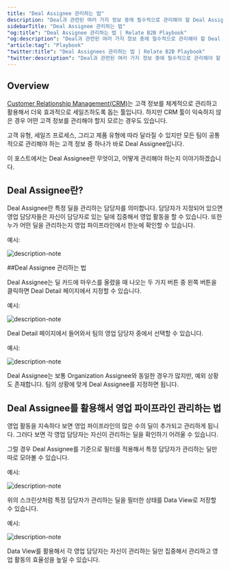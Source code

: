 ```yaml
---
title: "Deal Assignee 관리하는 법"
description: "Deal과 관련된 여러 가지 정보 중에 필수적으로 관리해야 할 Deal Assignee란 무엇인지, 어떻게 관리해야 하는지 설명합니다."
sidebarTitle: "Deal Assignee 관리하는 법"
"og:title": "Deal Assignee 관리하는 법 | Relate B2B Playbook"
"og:description": "Deal과 관련된 여러 가지 정보 중에 필수적으로 관리해야 할 Deal Assignee란 무엇인지, 어떻게 관리해야 하는지 설명합니다."
"article:tag": "Playbook"
"twitter:title": "Deal Assignees 관리하는 법 | Relate B2B Playbook"
"twitter:description": "Deal과 관련된 여러 가지 정보 중에 필수적으로 관리해야 할 Deal Assignee란 무엇인지, 어떻게 관리해야 하는지 설명합니다."
---
```


## Overview

[Customer Relationship Management(CRM)](https://www.relate.kr/blog/what-is-crm/)는 고객 정보를 체계적으로 관리하고 활용해서 더욱 효과적으로 세일즈하도록 돕는 툴입니다. 하지만 CRM 툴이 익숙하지 않은 경우 어떤 고객 정보를 관리해야 할지 모르는 경우도 있습니다. 

고객 유형, 세일즈 프로세스, 그리고 제품 유형에 따라 달라질 수 있지만 모든 팀이 공통적으로 관리해야 하는 고객 정보 중 하나가 바로 Deal Assignee입니다. 

이 포스트에서는 Deal Assignee란 무엇이고, 어떻게 관리해야 하는지 이야기하겠습니다. 


## Deal Assignee란?

Deal Assignee란 특정 딜을 관리하는 담당자를 의미합니다. 담당자가 지정되어 있으면 영업 담당자들은 자신이 담당자로 있는 딜에 집중해서 영업 활동을 할 수 있습니다. 또한 누가 어떤 딜을 관리하는지 영업 파이프라인에서 한눈에 확인할 수 있습니다. 

예시:

![description-note](/docs/images/playbook/deal-assignee.png)

##Deal Assignee 관리하는 법

Deal Assignee는 딜 카드에 마우스를 올렸을 때 나오는 두 가지 버튼 중 왼쪽 버튼을 클릭하면 Deal Detail 페이지에서 지정할 수 있습니다.

예시:

![description-note](/docs/images/playbook/open-deal-detail-button.png)

Deal Detail 페이지에서 들어와서 팀의 영업 담당자 중에서 선택할 수 있습니다.

예시:

![description-note](/docs/images/playbook/deal-assignee-select.png)

Deal Assignee는 보통 Organization Assignee와 동일한 경우가 많지만, 예외 상황도 존재합니다. 팀의 상황에 맞게 Deal Assignee를 지정하면 됩니다. 

## Deal Assignee를 활용해서 영업 파이프라인 관리하는 법

영업 활동을 지속하다 보면 영업 파이프라인의 많은 수의 딜이 추가되고 관리하게 됩니다. 그러다 보면 각 영업 담당자는 자신이 관리하는 딜을 확인하기 어려울 수 있습니다. 

그럴 경우 Deal Assignee를 기준으로 필터를 적용해서 특정 담당자가 관리하는 딜만 따로 모아볼 수 있습니다. 

예시:

![description-note](/docs/images/playbook/pipeline-deal-assignee-dataview.png)

위의 스크린샷처럼 특정 담당자가 관리하는 딜을 필터한 상태를 Data View로 저장할 수 있습니다. 

예시:

![description-note](/docs/images/playbook/deal-page-dataview-button.png)

Data View를 활용해서 각 영업 담당자는 자신이 관리하는 딜만 집중해서 관리하고 영업 활동의 효율성을 높일 수 있습니다. 